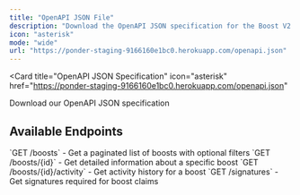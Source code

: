 ```yaml
---
title: "OpenAPI JSON File"
description: "Download the OpenAPI JSON specification for the Boost V2 API"
icon: "asterisk"
mode: "wide"
url: "https://ponder-staging-9166160e1bc0.herokuapp.com/openapi.json"
---
```


<Card
  title="OpenAPI JSON Specification"
  icon="asterisk"
  href="https://ponder-staging-9166160e1bc0.herokuapp.com/openapi.json"
>
  Download our OpenAPI JSON specification
</Card>

## Available Endpoints

<CardGroup cols={2}>
  <Card title="List Boosts" icon="list" href="/v2/api-reference/boosts/get-boosts">
    `GET /boosts` - Get a paginated list of boosts with optional filters
  </Card>
  <Card title="Get Boost Details" icon="circle-info" href="/v2/api-reference/boosts/get-boost-details">
    `GET /boosts/{id}` - Get detailed information about a specific boost
  </Card>
  <Card title="Boost Activity" icon="chart-line" href="/v2/api-reference/boosts/get-boost-activity">
    `GET /boosts/{id}/activity` - Get activity history for a boost
  </Card>
  <Card title="Claim Signatures" icon="signature" href="/v2/api-reference/boosts/validate-&-sign-data-for-a-claim">
    `GET /signatures` - Get signatures required for boost claims
  </Card>
</CardGroup>



